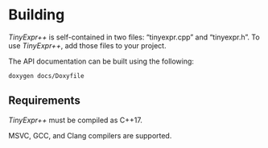 # Building

*TinyExpr++* is self-contained in two files: "tinyexpr.cpp" and "tinyexpr.h". To use
*TinyExpr++*, add those files to your project.

The API documentation can be built using the following:

```
doxygen docs/Doxyfile
```

## Requirements {-}

*TinyExpr++* must be compiled as C++17.\index{compiling!requirements}

MSVC, GCC, and Clang compilers are supported.
